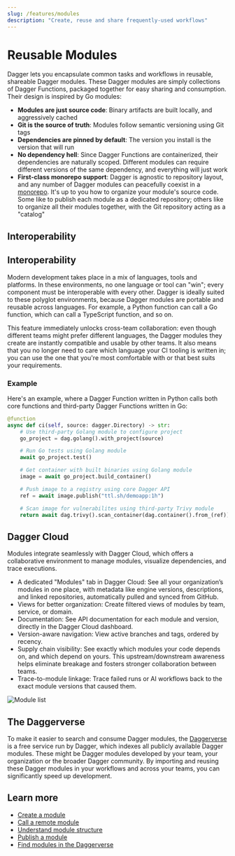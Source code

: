 ```yaml
---
slug: /features/modules
description: "Create, reuse and share frequently-used workflows"
---
```


# Reusable Modules

Dagger lets you encapsulate common tasks and workflows in reusable, shareable Dagger modules. These Dagger modules are simply collections of Dagger Functions, packaged together for easy sharing and consumption. Their design is inspired by Go modules:

- **Modules are just source code**: Binary artifacts are built locally, and aggressively cached
- **Git is the source of truth**: Modules follow semantic versioning using Git tags
- **Dependencies are pinned by default**: The version you install is the version that will run
- **No dependency hell**: Since Dagger Functions are containerized, their dependencies are naturally scoped. Different modules can require different versions of the same dependency, and everything will just work
- **First-class monorepo support**: Dagger is agnostic to repository layout, and any number of Dagger modules can peacefully coexist in a [monorepo](../api/module-structure/#monorepos). It's up to you how to organize your module's source code. Some like to publish each module as a dedicated repository; others like to organize all their modules together, with the Git repository acting as a "catalog"

## Interoperability

## Interoperability

Modern development takes place in a mix of languages, tools and platforms. In these environments, no one language or tool can "win"; every component must be interoperable with every other. Dagger is ideally suited to these polyglot environments, because Dagger modules are portable and reusable across languages. For example, a Python function can call a Go function, which can call a TypeScript function, and so on.

This feature immediately unlocks cross-team collaboration: even though different teams might prefer different languages, the Dagger modules they create are instantly compatible and usable by other teams. It also means that you no longer need to care which language your CI tooling is written in; you can use the one that you're most comfortable with or that best suits your requirements.

### Example

Here's an example, where a Dagger Function written in Python calls both core functions and third-party Dagger Functions written in Go:

```python
@function
async def ci(self, source: dagger.Directory) -> str:
    # Use third-party Golang module to configure project
    go_project = dag.golang().with_project(source)

    # Run Go tests using Golang module
    await go_project.test()

    # Get container with built binaries using Golang module
    image = await go_project.build_container()

    # Push image to a registry using core Dagger API
    ref = await image.publish("ttl.sh/demoapp:1h")

    # Scan image for vulnerabilites using third-party Trivy module
    return await dag.trivy().scan_container(dag.container().from_(ref))
```

## Dagger Cloud

Modules integrate seamlessly with Dagger Cloud, which offers a collaborative environment to manage modules, visualize dependencies, and trace executions.

- A dedicated "Modules" tab in Dagger Cloud: See all your organization’s modules in one place, with metadata like engine versions, descriptions, and linked repositories, automatically pulled and synced from GitHub.
- Views for better organization: Create filtered views of modules by team, service, or domain.
- Documentation: See API documentation for each module and version, directly in the Dagger Cloud dashboard.
- Version-aware navigation: View active branches and tags, ordered by recency.
- Supply chain visibility: See exactly which modules your code depends on, and which depend on yours. This upstream/downstream awareness helps eliminate breakage and fosters stronger collaboration between teams.
- Trace-to-module linkage: Trace failed runs or AI workflows back to the exact module versions that caused them.

![Module list](/img/current_docs/configuration/cloud-modules-list.png)

## The Daggerverse

To make it easier to search and consume Dagger modules, the [Daggerverse](https://daggerverse.dev) is a free service run by Dagger, which indexes all publicly available Dagger modules. These might be Dagger modules developed by your team, your organization or the broader Dagger community. By importing and reusing these Dagger modules in your workflows and across your teams, you can significantly speed up development.

## Learn more

- [Create a module](../api/custom-functions.mdx)
- [Call a remote module](../api/remote-modules.mdx)
- [Understand module structure](../api/module-structure.mdx)
- [Publish a module](../api/daggerverse.mdx)
- [Find modules in the Daggerverse](https://daggerverse.dev)
